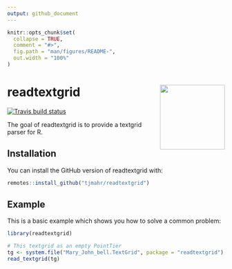 ```yaml
---
output: github_document
---
```


<!-- README.md is generated from README.Rmd. Please edit that file -->

```r
knitr::opts_chunk$set(
  collapse = TRUE,
  comment = "#>",
  fig.path = "man/figures/README-",
  out.width = "100%"
)
```

# readtextgrid <img src="man/figures/logo.png" width = "150" align="right" />

<!-- badges: start -->
[![Travis build status](https://travis-ci.org/tjmahr/readtextgrid.svg?branch=master)](https://travis-ci.org/tjmahr/readtextgrid)
<!-- badges: end -->

The goal of readtextgrid is to provide a textgrid parser for R.

## Installation

You can install the GitHub version of readtextgrid with:

``` r
remotes::install_github("tjmahr/readtextgrid")
```

## Example

This is a basic example which shows you how to solve a common problem:

```r
library(readtextgrid)

# This textgrid as an empty PointTier
tg <- system.file("Mary_John_bell.TextGrid", package = "readtextgrid")
read_textgrid(tg)
```
